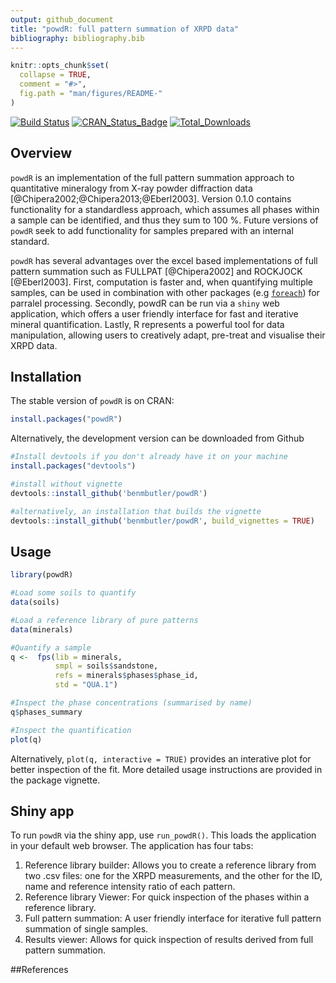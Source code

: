 ```yaml
---
output: github_document
title: "powdR: full pattern summation of XRPD data"
bibliography: bibliography.bib
---
```


<!-- README.md is generated from README.Rmd. Please edit that file -->

```r
knitr::opts_chunk$set(
  collapse = TRUE,
  comment = "#>",
  fig.path = "man/figures/README-"
)
```

[![Build Status](https://travis-ci.org/benmbutler/powdR.svg?branch=master)](https://travis-ci.org/benmbutler/powdR)
[![CRAN_Status_Badge](http://www.r-pkg.org/badges/version/powdR)](https://CRAN.R-project.org/package=powdR)
[![Total_Downloads](https://cranlogs.r-pkg.org/badges/grand-total/powdR)](https://cran.r-project.org/package=powdR)

## Overview

`powdR` is an implementation of the full pattern summation approach to quantitative mineralogy from X-ray powder diffraction data [@Chipera2002;@Chipera2013;@Eberl2003]. Version 0.1.0 contains functionality for a standardless approach, which assumes all phases within a sample can be identified, and thus they sum to 100 %. Future versions of `powdR` seek to add functionality for samples prepared with an internal standard.

`powdR` has several advantages over the excel based implementations of full pattern summation such as FULLPAT [@Chipera2002] and ROCKJOCK [@Eberl2003]. First, computation is faster and, when quantifying multiple samples, can be used in combination with other packages (e.g [`foreach`](https://cran.r-project.org/web/packages/foreach/index.html)) for parralel processing. Secondly, powdR can be run via a `shiny` web application, which offers a user friendly interface for fast and iterative mineral quantification. Lastly, R represents a powerful tool for data manipulation, allowing users to creatively adapt, pre-treat and visualise their XRPD data.

## Installation

The stable version of `powdR` is on CRAN:
```r
install.packages("powdR")
```

Alternatively, the development version can be downloaded from Github
```r
#Install devtools if you don't already have it on your machine
install.packages("devtools")

#install without vignette
devtools::install_github('benmbutler/powdR')

#alternatively, an installation that builds the vignette
devtools::install_github('benmbutler/powdR', build_vignettes = TRUE)
```

## Usage

```r
library(powdR)

#Load some soils to quantify
data(soils)

#Load a reference library of pure patterns
data(minerals)

#Quantify a sample
q <-  fps(lib = minerals,
          smpl = soils$sandstone,
          refs = minerals$phases$phase_id,
          std = "QUA.1")

#Inspect the phase concentrations (summarised by name)
q$phases_summary

#Inspect the quantification
plot(q)

```

Alternatively, `plot(q, interactive = TRUE)` provides an interative plot for better inspection of the fit. More detailed usage instructions are provided in the package vignette.

## Shiny app

To run `powdR` via the shiny app, use `run_powdR()`. This loads the application in your default web browser. The application has four tabs:

1. Reference library builder: Allows you to create a reference library from two .csv files: one for the XRPD measurements, and the other for the ID, name and reference intensity ratio of each pattern.
2. Reference library Viewer: For quick inspection of the phases within a reference library.
3. Full pattern summation: A user friendly interface for iterative full pattern summation of single samples.
4. Results viewer: Allows for quick inspection of results derived from full pattern summation.


##References


